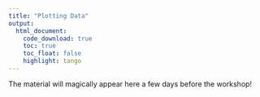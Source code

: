 ```yaml
---
title: "Plotting Data"
output: 
  html_document:
    code_download: true
    toc: true
    toc_float: false
    highlight: tango
---
```

The material will magically appear here a few days before the workshop!